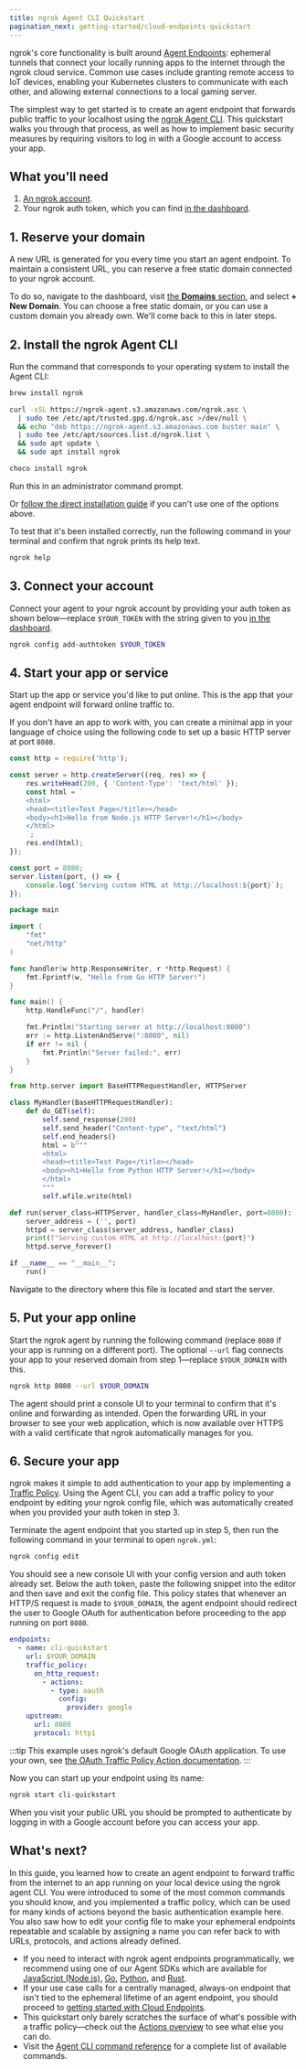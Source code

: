 ```yaml
---
title: ngrok Agent CLI Quickstart
pagination_next: getting-started/cloud-endpoints-quickstart
---
```



ngrok's core functionality is built around [Agent Endpoints](/universal-gateway/agent-endpoints/): ephemeral tunnels that connect your locally running apps to the internet through the ngrok cloud service.
Common use cases include granting remote access to IoT devices, enabling your Kubernetes clusters to communicate with each other, and allowing external connections to a local gaming server.

The simplest way to get started is to create an agent endpoint that forwards public traffic to your localhost using the [ngrok Agent CLI](/agent/).
This quickstart walks you through that process, as well as how to implement basic security measures by requiring visitors to log in with a Google account to access your app.

## What you'll need

1. [An ngrok account](https://dashboard.ngrok.com/signup).
1. Your ngrok auth token, which you can find [in the dashboard](https://dashboard.ngrok.com/get-started/your-authtoken).

## 1. Reserve your domain

A new URL is generated for you every time you start an agent endpoint.
To maintain a consistent URL, you can reserve a free static domain connected to your ngrok account.

To do so, navigate to the dashboard, visit [the **Domains** section](https://dashboard.ngrok.com/domains), and select **+ New Domain**.
You can choose a free static domain, or you can use a custom domain you already own.
We'll come back to this in later steps.

## 2. Install the ngrok Agent CLI

Run the command that corresponds to your operating system to install the Agent CLI:

<Tabs groupId="os" queryString="os">
<TabItem value="macos" label="Mac OS" default>

```bash
brew install ngrok
```

</TabItem>
<TabItem value="linux" label="Debian Linux">

```bash
curl -sSL https://ngrok-agent.s3.amazonaws.com/ngrok.asc \
  | sudo tee /etc/apt/trusted.gpg.d/ngrok.asc >/dev/null \
  && echo "deb https://ngrok-agent.s3.amazonaws.com buster main" \
  | sudo tee /etc/apt/sources.list.d/ngrok.list \
  && sudo apt update \
  && sudo apt install ngrok
```

</TabItem>
<TabItem value="windows" label="Windows">

```bash
choco install ngrok
```

Run this in an administrator command prompt.

</TabItem>
</Tabs>

Or [follow the direct installation guide](https://download.ngrok.com?tab=download) if you can't use one of the options above.

To test that it's been installed correctly, run the following command in your terminal and confirm that ngrok prints its help text.

```bash
ngrok help
```

## 3. Connect your account

Connect your agent to your ngrok account by providing your auth token as shown below—replace `$YOUR_TOKEN` with the string given to you [in the dashboard](https://dashboard.ngrok.com/get-started/your-authtoken).

```bash
ngrok config add-authtoken $YOUR_TOKEN
```

## 4. Start your app or service

Start up the app or service you'd like to put online.
This is the app that your agent endpoint will forward online traffic to.

If you don't have an app to work with, you can create a minimal app in your language of choice using the following code to set up a basic HTTP server at port `8080`.

<LangSwitcher>

```javascript title="service.js"
const http = require('http');

const server = http.createServer((req, res) => {
    res.writeHead(200, { 'Content-Type': 'text/html' });
    const html = `
    <html>
    <head><title>Test Page</title></head>
    <body><h1>Hello from Node.js HTTP Server!</h1></body>
    </html>
    `;
    res.end(html);
});

const port = 8080;
server.listen(port, () => {
    console.log(`Serving custom HTML at http://localhost:${port}`);
});
```

```go title="service.go"
package main

import (
	"fmt"
	"net/http"
)

func handler(w http.ResponseWriter, r *http.Request) {
	fmt.Fprintf(w, "Hello from Go HTTP Server!")
}

func main() {
	http.HandleFunc("/", handler)

	fmt.Println("Starting server at http://localhost:8080")
	err := http.ListenAndServe(":8080", nil)
	if err != nil {
		fmt.Println("Server failed:", err)
	}
}
```

```python title="service.py"
from http.server import BaseHTTPRequestHandler, HTTPServer

class MyHandler(BaseHTTPRequestHandler):
    def do_GET(self):
        self.send_response(200)
        self.send_header("Content-type", "text/html")
        self.end_headers()
        html = b"""
        <html>
        <head><title>Test Page</title></head>
        <body><h1>Hello from Python HTTP Server!</h1></body>
        </html>
        """
        self.wfile.write(html)

def run(server_class=HTTPServer, handler_class=MyHandler, port=8080):
    server_address = ('', port)
    httpd = server_class(server_address, handler_class)
    print(f"Serving custom HTML at http://localhost:{port}")
    httpd.serve_forever()

if __name__ == "__main__":
    run()
```

</LangSwitcher>

Navigate to the directory where this file is located and start the server.

## 5. Put your app online

Start the ngrok agent by running the following command (replace `8080` if your app is running on a different port).
The optional `--url` flag connects your app to your reserved domain from step 1—replace `$YOUR_DOMAIN` with this.

```bash
ngrok http 8080 --url $YOUR_DOMAIN
```

The agent should print a console UI to your terminal to confirm that it's online and forwarding as intended.
Open the forwarding URL in your browser to see your web application, which is now available over HTTPS with a valid certificate that ngrok automatically manages for you.

## 6. Secure your app

ngrok makes it simple to add authentication to your app by implementing a [Traffic Policy](/traffic-policy/).
Using the Agent CLI, you can add a traffic policy to your endpoint by editing your ngrok config file, which was automatically created when you provided your auth token in step 3.

Terminate the agent endpoint that you started up in step 5, then run the following command in your terminal to open `ngrok.yml`:

```bash
ngrok config edit
```

You should see a new console UI with your config version and auth token already set.
Below the auth token, paste the following snippet into the editor and then save and exit the config file.
This policy states that whenever an HTTP/S request is made to `$YOUR_DOMAIN`, the agent endpoint should redirect the user to Google OAuth for authentication before proceeding to the app running on port `8080`.

```yaml title="ngrok.yml"
endpoints:
  - name: cli-quickstart
    url: $YOUR_DOMAIN
    traffic_policy:
      on_http_request:
        - actions:
          - type: oauth
            config:
              provider: google
    upstream:
      url: 8080
      protocol: http1
```

:::tip
This example uses ngrok's default Google OAuth application.
To use your own, see [the OAuth Traffic Policy Action documentation](https://ngrok-docs-git-sg-doc-326-agent-endpoints-cli-f7e245-ngrok-dev.vercel.app/docs/traffic-policy/actions/oauth/#google-example).
:::

Now you can start up your endpoint using its name:

```bash
ngrok start cli-quickstart
```

When you visit your public URL you should be prompted to authenticate by logging in with a Google account before you can access your app.

## What's next?

In this guide, you learned how to create an agent endpoint to forward traffic from the internet to an app running on your local device using the ngrok agent CLI.
You were introduced to some of the most common commands you should know, and you implemented a traffic policy, which can be used for many kinds of actions beyond the basic authentication example here.
You also saw how to edit your config file to make your ephemeral endpoints repeatable and scalable by assigning a name you can refer back to with URLs, protocols, and actions already defined.

- If you need to interact with ngrok agent endpoints programmatically, we recommend using one of our Agent SDKs which are available for [JavaScript (Node.js)](/getting-started/javascript/), [Go](/getting-started/go/), [Python](/getting-started/python/), and [Rust](/getting-started/rust/).
- If your use case calls for a centrally managed, always-on endpoint that isn't tied to the ephemeral lifetime of an agent endpoint, you should proceed to [getting started with Cloud Endpoints](/getting-started/cloud-endpoints-quickstart/).
- This quickstart only barely scratches the surface of what's possible with a traffic policy—check out the [Actions overview](/traffic-policy/actions/) to see what else you can do.
- Visit the [Agent CLI command reference](/agent/cli/) for a complete list of available commands.
